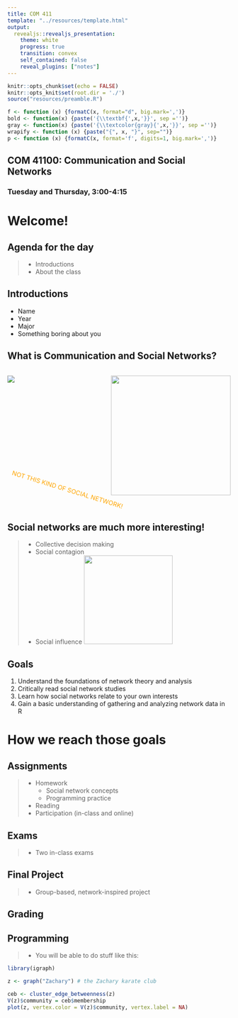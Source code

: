 ```yaml
---
title: COM 411
template: "../resources/template.html"
output: 
  revealjs::revealjs_presentation:
    theme: white
    progress: true
    transition: convex
    self_contained: false
    reveal_plugins: ["notes"]
---
```


```r
knitr::opts_chunk$set(echo = FALSE)
knitr::opts_knit$set(root.dir = './')
source("resources/preamble.R")

f <- function (x) {formatC(x, format="d", big.mark=',')}
bold <- function(x) {paste('{\\textbf{',x,'}}', sep ='')}
gray <- function(x) {paste('{\\textcolor{gray}{',x,'}}', sep ='')}
wrapify <- function (x) {paste("{", x, "}", sep="")}
p <- function (x) {formatC(x, format='f', digits=1, big.mark=',')}
```

<style type="text/css">

/* Changes to RevealJS default formatting.

I prefer this style but you can change these to your preferences */

/* This bit lets you do columns */
.container{
  display: flex;
}

.col{
  flex: 1;
}

.reveal section img{
border: none;
background: none;
box-shadow: none;
}

.highlight {
color: LightCoral;
}

.reveal h1,
.reveal h2,
.reveal h3,
.reveal h4,
.reveal h5,
.reveal h6 {
text-transform: none;
}

.reveal h1 {
margin-top:200px;
}

div.footnote {
font-size: 40%;
text-align: right;
}

.bg-image{
width: 180px;
}

.reveal .slides section .fragment.fade-in-then-out,
.reveal .slides section .fragment.current-visible {
  opacity: 0;
  visibility: hidden; }
  .reveal .slides section .fragment.fade-in-then-out.current-fragment,
  .reveal .slides section .fragment.current-visible.current-fragment {
    opacity: 1;
    visibility: inherit; }

.reveal .slides section .fragment.fade-in-then-semi-out {
  opacity: 0;
  visibility: hidden; }
  .reveal .slides section .fragment.fade-in-then-semi-out.visible {
    opacity: 0.5;
    visibility: inherit; }
  .reveal .slides section .fragment.fade-in-then-semi-out.current-fragment {
    opacity: 1;
visibility: inherit; }

</style>


<section>
<h2>
COM 41100: Communication and Social Networks
</h2>
<h3>
Tuesday and Thursday, 3:00-4:15
</h3>

</section>

# Welcome!

## Agenda for the day

> - Introductions
> - About the class

## Introductions
- Name
- Year
- Major
- Something boring about you

## What is Communication and Social Networks?

<div class='container'>
<div class='col'>
<img src='https://upload.wikimedia.org/wikipedia/commons/thumb/1/1b/Facebook_icon.svg/240px-Facebook_icon.svg.png'/>
</div>
<div class='col'>
<img src='./images/Twitter_Logo_Blue.png' style='width:270px;' />
</div>
</div>

<div style= "color:orange; transform: rotate(17deg);" class='fragment'>NOT THIS KIND OF SOCIAL NETWORK!</div>

## Social networks are much more interesting!

>- Collective decision making
>- Social contagion
>- Social influence
<img class='fragment' src='https://www.researchgate.net/profile/Thiago_Silva8/publication/224946853/figure/fig2/AS:302557231632393@1449146673764/Illustration-of-the-Zacharys-karate-club-network-There-are-34-vertices-divided-into-two.png' height='200px' />


## Goals
1. Understand the foundations of network theory and analysis
2. Critically read social network studies
3. Learn how social networks relate to your own interests
4. Gain a basic understanding of gathering and analyzing network data in R

# How we reach those goals

## Assignments

>- Homework
>	- Social network concepts
>	- Programming practice
>- Reading
>- Participation (in-class and online)

## Exams
>- Two in-class exams

## Final Project
>- Group-based, network-inspired project

## Grading

## Programming

>- You will be able to do stuff like this:

<div class='fragment'>
```r
library(igraph)

z <- graph("Zachary") # the Zachary karate club

ceb <- cluster_edge_betweenness(z)
V(z)$community = ceb$membership
plot(z, vertex.color = V(z)$community, vertex.label = NA)

```
</div>
